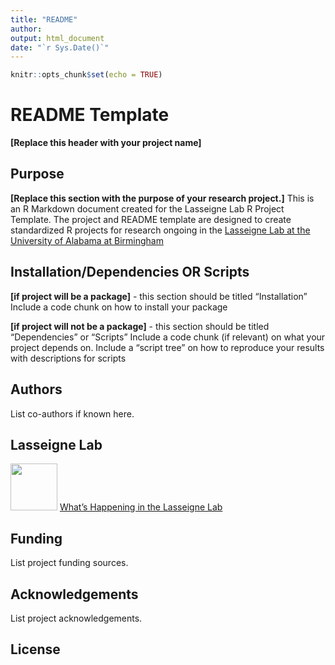 ```yaml
---
title: "README"
author:
output: html_document
date: "`r Sys.Date()`"
---
```


```r
knitr::opts_chunk$set(echo = TRUE)
```

# README Template

**[Replace this header with your project name]**

## Purpose 

**[Replace this section with the purpose of your research project.]**
This is an R Markdown document created for the Lasseigne Lab R Project Template. The project and README template are designed to create standardized R projects for research ongoing in the [Lasseigne Lab at the University of Alabama at Birmingham](https://www.lasseigne.org/) 


## Installation/Dependencies OR Scripts 

**[if project will be a package]** - this section should be titled "Installation"
Include a code chunk on how to install your package 

**[if project will not be a package]** - this section should be titled "Dependencies" or "Scripts"
Include a code chunk (if relevant) on what your project depends on. Include a "script tree" on how to reproduce your results with descriptions for scripts

## Authors 

List co-authors if known here. 

## Lasseigne Lab 

 <img src="https://www.lasseigne.org/img/main/lablogo.png" width="75" height="75"> [What's Happening in the Lasseigne Lab](https://www.lasseigne.org/)


## Funding 

List project funding sources. 

## Acknowledgements 

List project acknowledgements.

## License 


